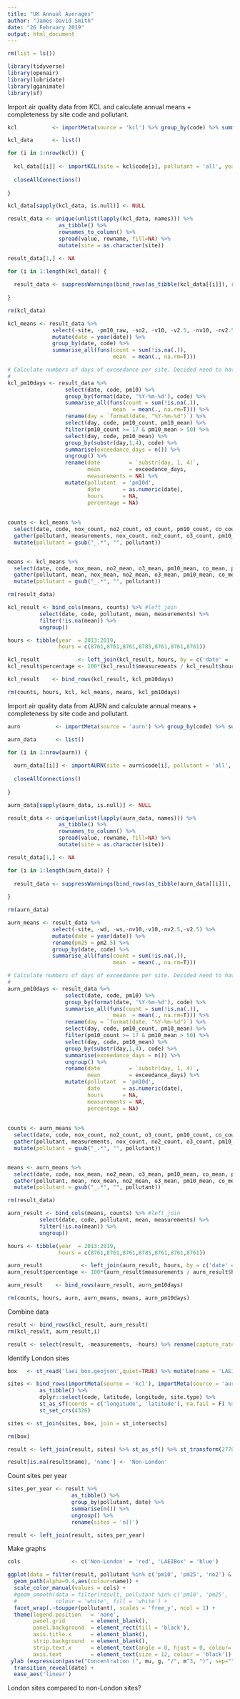 ```yaml
---
title: "UK Annual Averages"
author: "James David Smith"
date: "26 February 2019"
output: html_document
---
```


```r
rm(list = ls())

library(tidyverse)
library(openair)
library(lubridate)
library(gganimate)
library(sf)

```

Import air quality data from KCL and calculate annual means + completeness by site code and pollutant.

```r

kcl           <- importMeta(source = 'kcl') %>% group_by(code) %>% summarise() %>% mutate(code = as.character(code))

kcl_data      <- list()

for (i in 1:nrow(kcl)) {
  
  kcl_data[[i]] <- importKCL(site = kcl$code[i], pollutant = 'all', year = 2013:2019)
  
  closeAllConnections()
  
}

kcl_data[sapply(kcl_data, is.null)] <- NULL

result_data <- unique(unlist(lapply(kcl_data, names))) %>% 
                as_tibble() %>% 
                rownames_to_column() %>% 
                spread(value, rowname, fill=NA) %>%
                mutate(site = as.character(site))

result_data[1,] <- NA

for (i in 1:length(kcl_data)) {
  
  result_data <- suppressWarnings(bind_rows(as_tibble(kcl_data[[i]]), result_data))
  
}

rm(kcl_data)

kcl_means <- result_data %>% 
              select(-site, -pm10_raw, -so2, -v10, -v2.5, -nv10, -nv2.5) %>% 
              mutate(date = year(date)) %>%
              group_by(date, code) %>% 
              summarise_all(funs(count = sum(!is.na(.)), 
                                 mean  = mean(., na.rm=T)))

# Calculate numbers of days of exceedance per site. Decided need to have >= 19 hours of data in a day for the mean to be valid
# 
kcl_pm10days <- result_data %>%
                  select(date, code, pm10) %>%
                  group_by(format(date, '%Y-%m-%d'), code) %>%
                  summarise_all(funs(count = sum(!is.na(.)), 
                                 mean  = mean(., na.rm=T))) %>%
                  rename(day = `format(date, "%Y-%m-%d")`) %>%
                  select(day, code, pm10_count, pm10_mean) %>%
                  filter(pm10_count >= 17 & pm10_mean > 50) %>%
                  select(day, code, pm10_mean) %>%
                  group_by(substr(day,1,4), code) %>%
                  summarise(exceedance_days = n()) %>%
                  ungroup() %>%
                  rename(date         = `substr(day, 1, 4)`,
                         mean         = exceedance_days,
                         measurements = NA) %>%
                  mutate(pollutant  = 'pm10d',
                         date       = as.numeric(date),
                         hours      = NA,
                         percentage = NA)
                  
  
counts <- kcl_means %>% 
  select(date, code, nox_count, no2_count, o3_count, pm10_count, co_count, pm25_count) %>% 
  gather(pollutant, measurements, nox_count, no2_count, o3_count, pm10_count, co_count, pm25_count) %>%
  mutate(pollutant = gsub("_.*", "", pollutant))


means <- kcl_means %>% 
  select(date, code, nox_mean, no2_mean, o3_mean, pm10_mean, co_mean, pm25_mean) %>% 
  gather(pollutant, mean, nox_mean, no2_mean, o3_mean, pm10_mean, co_mean, pm25_mean) %>%
  mutate(pollutant = gsub("_.*", "", pollutant))

rm(result_data)

kcl_result <- bind_cols(means, counts) %>% #left_join
          select(date, code, pollutant, mean, measurements) %>%
          filter(!is.na(mean)) %>% 
          ungroup()

hours <- tibble(year  = 2013:2019,
                hours = c(8761,8761,8761,8785,8761,8761,8761))

kcl_result            <- left_join(kcl_result, hours, by = c('date' = 'year'))
kcl_result$percentage <- 100*(kcl_result$measurements / kcl_result$hours)

kcl_result    <- bind_rows(kcl_result, kcl_pm10days)

rm(counts, hours, kcl, kcl_means, means, kcl_pm10days)

```

Import air quality data from AURN and calculate annual means + completeness by site code and pollutant.

```r

aurn           <- importMeta(source = 'aurn') %>% group_by(code) %>% summarise() %>% mutate(code = as.character(code))

aurn_data      <- list()

for (i in 1:nrow(aurn)) {
  
  aurn_data[[i]] <- importAURN(site = aurn$code[i], pollutant = 'all', year = 2013:2019)
  
  closeAllConnections()
  
}

aurn_data[sapply(aurn_data, is.null)] <- NULL

result_data <- unique(unlist(lapply(aurn_data, names))) %>% 
                as_tibble() %>% 
                rownames_to_column() %>% 
                spread(value, rowname, fill=NA) %>%
                mutate(site = as.character(site))

result_data[1,] <- NA

for (i in 1:length(aurn_data)) {
  
  result_data <- suppressWarnings(bind_rows(as_tibble(aurn_data[[i]]), result_data))
  
}

rm(aurn_data)

aurn_means <- result_data %>% 
              select(-site, -wd, -ws,-nv10,-v10,-nv2.5,-v2.5) %>% 
              mutate(date = year(date)) %>%
              rename(pm25 = pm2.5) %>%
              group_by(date, code) %>% 
              summarise_all(funs(count = sum(!is.na(.)), 
                                 mean  = mean(., na.rm=T)))

# Calculate numbers of days of exceedance per site. Decided need to have >= 19 hours of data in a day for the mean to be valid
# 
aurn_pm10days <- result_data %>%
                  select(date, code, pm10) %>%
                  group_by(format(date, '%Y-%m-%d'), code) %>%
                  summarise_all(funs(count = sum(!is.na(.)), 
                                 mean  = mean(., na.rm=T))) %>%
                  rename(day = `format(date, "%Y-%m-%d")`) %>%
                  select(day, code, pm10_count, pm10_mean) %>%
                  filter(pm10_count >= 17 & pm10_mean > 50) %>%
                  select(day, code, pm10_mean) %>%
                  group_by(substr(day,1,4), code) %>%
                  summarise(exceedance_days = n()) %>%
                  ungroup() %>%
                  rename(date         = `substr(day, 1, 4)`,
                         mean         = exceedance_days) %>%
                  mutate(pollutant  = 'pm10d',
                         date       = as.numeric(date),
                         hours      = NA,
                         measurements = NA,
                         percentage = NA)
                  
  
counts <- aurn_means %>% 
  select(date, code, nox_count, no2_count, o3_count, pm10_count, co_count, pm25_count) %>% 
  gather(pollutant, measurements, nox_count, no2_count, o3_count, pm10_count, co_count, pm25_count) %>%
  mutate(pollutant = gsub("_.*", "", pollutant))


means <- aurn_means %>% 
  select(date, code, nox_mean, no2_mean, o3_mean, pm10_mean, co_mean, pm25_mean) %>% 
  gather(pollutant, mean, nox_mean, no2_mean, o3_mean, pm10_mean, co_mean, pm25_mean) %>%
  mutate(pollutant = gsub("_.*", "", pollutant))

rm(result_data)

aurn_result <- bind_cols(means, counts) %>% #left_join
          select(date, code, pollutant, mean, measurements) %>%
          filter(!is.na(mean)) %>% 
          ungroup()

hours <- tibble(year  = 2013:2019,
                hours = c(8761,8761,8761,8785,8761,8761,8761))

aurn_result            <- left_join(aurn_result, hours, by = c('date' = 'year'))
aurn_result$percentage <- 100*(aurn_result$measurements / aurn_result$hours)

aurn_result    <- bind_rows(aurn_result, aurn_pm10days)

rm(counts, hours, aurn, aurn_means, means, aurn_pm10days)

```

Combine data

```r

result <- bind_rows(kcl_result, aurn_result)
rm(kcl_result, aurn_result,i)

result <- select(result, -measurements, -hours) %>% rename(capture_rate = percentage)

```

Identify London sites

```r

box   <- st_read('laei_box.geojson',quiet=TRUE) %>% mutate(name = 'LAEIBox')

sites <- bind_rows(importMeta(source = 'kcl'), importMeta(source = 'aurn')) %>% 
          as_tibble() %>% 
          dplyr::select(code, latitude, longitude, site.type) %>% 
          st_as_sf(coords = c('longitude', 'latitude'), na.fail = F) %>%
          st_set_crs(4326)

sites <- st_join(sites, box, join = st_intersects)

rm(box)

result <- left_join(result, sites) %>% st_as_sf() %>% st_transform(27700)

result[is.na(result$name), 'name'] <- 'Non-London'

```

Count sites per year

```r

sites_per_year <- result %>% 
                    as_tibble() %>% 
                    group_by(pollutant, date) %>% 
                    summarise(n()) %>% 
                    ungroup() %>% 
                    rename(sites = 'n()')

result <- left_join(result, sites_per_year)

```

Make graphs

```r
cols                <- c('Non-London' = 'red', 'LAEIBox' = 'blue')

ggplot(data = filter(result, pollutant %in% c('pm10', 'pm25', 'no2') & capture_rate > 70), aes(date, mean, group=code)) +
  geom_path(alpha=0.4,aes(colour=name)) +
  scale_color_manual(values = cols) +
  #geom_smooth(data = filter(result, pollutant %in% c('pm10', 'pm25', 'no2') & percentage > 70), aes(date, mean, group=1),
  #            colour = 'white', fill = 'white') +
  facet_wrap(.~toupper(pollutant), scales = 'free_y', ncol = 1) +
  theme(legend.position   = 'none',
        panel.grid        = element_blank(),
        panel.background  = element_rect(fill = 'black'),
        axis.title.x      = element_blank(),
        strip.background  = element_blank(),
        strip.text.x      = element_text(angle = 0, hjust = 0, colour='black', size=12),
        axis.text         = element_text(size = 12, colour = 'black')) +
 ylab (expression(paste("Concentration (", mu, g, "/", m^3, ")", sep=""))) +
  transition_reveal(date) +
  ease_aes('linear')
```

London sites compared to non-London sites?